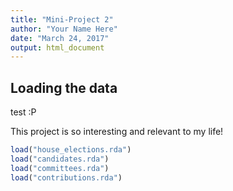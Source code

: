 ```yaml
---
title: "Mini-Project 2"
author: "Your Name Here"
date: "March 24, 2017"
output: html_document
---
```



## Loading the data

test :P

This project is so interesting and relevant to my life!

```r
load("house_elections.rda")
load("candidates.rda")
load("committees.rda")
load("contributions.rda")
```
